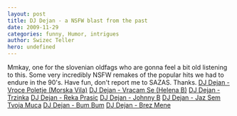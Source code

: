 ```yaml
---
layout: post
title: DJ Dejan - a NSFW blast from the past
date: 2009-11-29
categories: funny, Humor, intrigues
author: Swizec Teller
hero: undefined
---
```


Mmkay, one for the slovenian oldfags who are gonna feel a bit old listening to this. Some very incredibly NSFW remakes of the popular hits we had to endure in the 90's. Have fun, don't report me to SAZAS. Thanks. [DJ Dejan - Vroce Poletje (Morska Vila)](http://swizec.com/blog/wp-content/uploads/2009/11/DJ-Dejan-Vroce-Poletje-Morska-Vila.mp3) [DJ Dejan - Vracam Se (Helena B)](http://swizec.com/blog/wp-content/uploads/2009/11/DJ-Dejan-Vracam-Se-Helena-B.mp3) [DJ Dejan - Trzinka](http://swizec.com/blog/wp-content/uploads/2009/11/DJ-Dejan-Trzinka.mp3) [DJ Dejan - Reka Prasic](http://swizec.com/blog/wp-content/uploads/2009/11/DJ-Dejan-Reka-Prasic.mp3) [DJ Dejan - Johnny B](http://swizec.com/blog/wp-content/uploads/2009/11/DJ-Dejan-Johnny-B.mp3) [DJ Dejan - Jaz Sem Tvoja Muca](http://swizec.com/blog/wp-content/uploads/2009/11/DJ-Dejan-Jaz-Sem-Tvoja-Muca.mp3) [DJ Dejan - Bum Bum](http://swizec.com/blog/wp-content/uploads/2009/11/DJ-Dejan-Bum-Bum.mp3) [DJ Dejan - Brez Mene](http://swizec.com/blog/wp-content/uploads/2009/11/DJ-Dejan-Brez-Mene.mp3)
